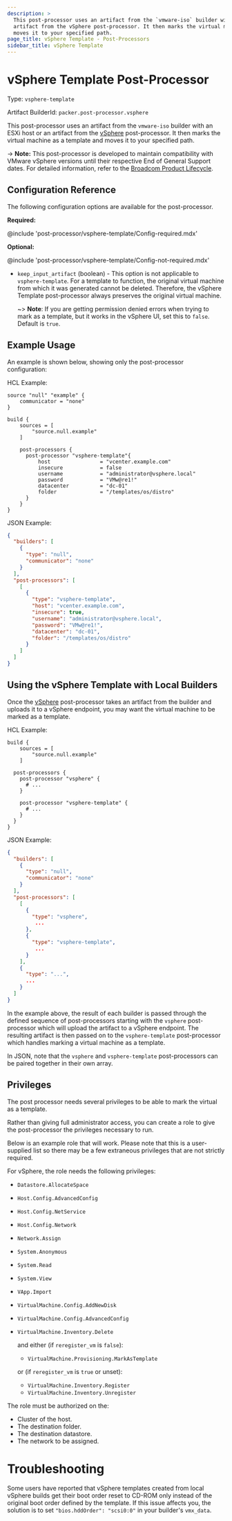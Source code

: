```yaml
---
description: >
  This post-processor uses an artifact from the `vmware-iso` builder with an ESXi host or an
  artifact from the vSphere post-processor. It then marks the virtual machine as a template and
  moves it to your specified path.
page_title: vSphere Template - Post-Processors
sidebar_title: vSphere Template
---
```


# vSphere Template Post-Processor

Type: `vsphere-template`

Artifact BuilderId: `packer.post-processor.vsphere`

This post-processor uses an artifact from the `vmware-iso` builder with an ESXi host or an artifact
from the [vSphere](/packer/plugins/post-processors/vsphere/vsphere) post-processor. It then marks
the virtual machine as a template and moves it to your specified path.

-> **Note:** This post-processor is developed to maintain compatibility with VMware vSphere versions until
their respective End of General Support dates. For detailed information, refer to the
[Broadcom Product Lifecycle](https://support.broadcom.com/group/ecx/productlifecycle).

## Configuration Reference

The following configuration options are available for the post-processor.

**Required:**

@include 'post-processor/vsphere-template/Config-required.mdx'

**Optional:**

@include 'post-processor/vsphere-template/Config-not-required.mdx'

- `keep_input_artifact` (boolean) - This option is not applicable to `vsphere-template`. For a
  template to function, the original virtual machine from which it was generated cannot be deleted.
  Therefore, the vSphere Template post-processor always preserves the original virtual machine.

  ~> **Note**: If you are getting permission denied errors when trying to mark as a template, but it
  works in the vSphere UI, set this to `false`. Default is `true`.

## Example Usage

An example is shown below, showing only the post-processor configuration:

HCL Example:

```hcl
source "null" "example" {
    communicator = "none"
}

build {
    sources = [
        "source.null.example"
    ]

    post-processors {
      post-processor "vsphere-template"{
          host                = "vcenter.example.com"
          insecure            = false
          username            = "administrator@vsphere.local"
          password            = "VMw@re1!"
          datacenter          = "dc-01"
          folder              = "/templates/os/distro"
      }
    }
}
```

JSON Example:

```json
{
  "builders": [
    {
      "type": "null",
      "communicator": "none"
    }
  ],
  "post-processors": [
    [
      {
        "type": "vsphere-template",
        "host": "vcenter.example.com",
        "insecure": true,
        "username": "administrator@vsphere.local",
        "password": "VMw@re1!",
        "datacenter": "dc-01",
        "folder": "/templates/os/distro"
      }
    ]
  ]
}
```

## Using the vSphere Template with Local Builders

Once the [vSphere](/packer/plugins/post-processors/vsphere/vsphere) post-processor takes an artifact
from the builder and uploads it to a vSphere endpoint, you may want the virtual machine to be marked
as a template.

HCL Example:

```hcl
build {
    sources = [
        "source.null.example"
    ]

  post-processors {
    post-processor "vsphere" {
      # ...
    }

    post-processor "vsphere-template" {
      # ...
    }
  }
}
```

JSON Example:

```json
{
  "builders": [
    {
      "type": "null",
      "communicator": "none"
    }
  ],
  "post-processors": [
    [
      {
        "type": "vsphere",
         ...
      },
      {
        "type": "vsphere-template",
         ...
      }
    ],
    {
      "type": "...",
      ...
    }
  ]
}
```

In the example above, the result of each builder is passed through the defined sequence of
post-processors starting with the `vsphere` post-processor which will upload the artifact to a
vSphere endpoint. The resulting artifact is then passed on to the `vsphere-template` post-processor
which handles marking a virtual machine as a template.

In JSON, note that the `vsphere` and `vsphere-template` post-processors can be paired together in
their own array.

## Privileges

The post processor needs several privileges to be able to mark the virtual as a template.

Rather than giving full administrator access, you can create a role to give the post-processor the
privileges necessary to run.

Below is an example role that will work. Please note that this is a user-supplied list so there may
be a few extraneous privileges that are not strictly required.

For vSphere, the role needs the following privileges:

- `Datastore.AllocateSpace`
- `Host.Config.AdvancedConfig`
- `Host.Config.NetService`
- `Host.Config.Network`
- `Network.Assign`
- `System.Anonymous`
- `System.Read`
- `System.View`
- `VApp.Import`
- `VirtualMachine.Config.AddNewDisk`
- `VirtualMachine.Config.AdvancedConfig`
- `VirtualMachine.Inventory.Delete`

  and either (if `reregister_vm` is `false`):

  - `VirtualMachine.Provisioning.MarkAsTemplate`

  or (if `reregister_vm` is `true` or unset):

  - `VirtualMachine.Inventory.Register`
  - `VirtualMachine.Inventory.Unregister`

The role must be authorized on the:

- Cluster of the host.
- The destination folder.
- The destination datastore.
- The network to be assigned.

# Troubleshooting

Some users have reported that vSphere templates created from local vSphere builds get their boot
order reset to CD-ROM only instead of the original boot order defined by the template. If this issue
affects you, the solution is to set `"bios.hddOrder": "scsi0:0"` in your builder's `vmx_data`.
